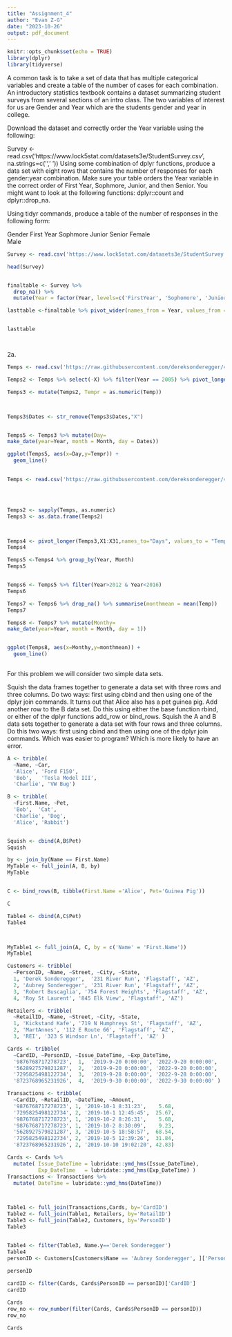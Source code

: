 ---
title: "Assignment_4"
author: "Evan Z-G"
date: "2023-10-26"
output: pdf_document
---

```{r setup, include=FALSE}
knitr::opts_chunk$set(echo = TRUE)
library(dplyr)
library(tidyverse)
```


A common task is to take a set of data that has multiple categorical variables and create a table of the number of cases for each combination. An introductory statistics textbook contains a dataset summarizing student surveys from several sections of an intro class. The two variables of interest for us are Gender and Year which are the students gender and year in college.

Download the dataset and correctly order the Year variable using the following:

Survey <- read.csv('https://www.lock5stat.com/datasets3e/StudentSurvey.csv', na.strings=c('',' ')) 
Using some combination of dplyr functions, produce a data set with eight rows that contains the number of responses for each gender:year combination. Make sure your table orders the Year variable in the correct order of First Year, Sophmore, Junior, and then Senior. You might want to look at the following functions: dplyr::count and dplyr::drop_na.

Using tidyr commands, produce a table of the number of responses in the following form:

Gender	First Year	Sophmore	Junior	Senior
Female				
Male				
```{r}
Survey <- read.csv('https://www.lock5stat.com/datasets3e/StudentSurvey.csv', na.strings=c('',' '))

head(Survey)


finaltable <- Survey %>% 
  drop_na() %>%
  mutate(Year = factor(Year, levels=c('FirstYear', 'Sophomore', 'Junior', 'Senior')) ) %>% count(Year, Sex, name = "Year_Sex")

lasttable <-finaltable %>% pivot_wider(names_from = Year, values_from = Year_Sex)


lasttable




```



2a.

```{r}

Temps <- read.csv('https://raw.githubusercontent.com/dereksonderegger/444/master/data-raw/FlagMaxTemp.csv', na.strings=c('',' '))

Temps2 <- Temps %>% select(-X) %>% filter(Year == 2005) %>% pivot_longer(!Year:Month, names_to = "Dates", values_to = "Temp")

Temps3 <- mutate(Temps2, Tempr = as.numeric(Temp)) 



Temps3$Dates <- str_remove(Temps3$Dates,"X")


Temps5 <- Temps3 %>% mutate(Day=
make_date(year=Year, month = Month, day = Dates))

ggplot(Temps5, aes(x=Day,y=Tempr)) +
  geom_line()
                 

```



```{r}
Temps <- read.csv('https://raw.githubusercontent.com/dereksonderegger/444/master/data-raw/FlagMaxTemp.csv', na.strings=c('',' '))




Temps2 <- sapply(Temps, as.numeric)
Temps3 <- as.data.frame(Temps2)



Temps4 <- pivot_longer(Temps3,X1:X31,names_to="Days", values_to = "Temp")
Temps4

Temps5 <-Temps4 %>% group_by(Year, Month)
Temps5


Temps6 <- Temps5 %>% filter(Year>2012 & Year<2016)
Temps6

Temps7 <- Temps6 %>% drop_na() %>% summarise(monthmean = mean(Temp))
Temps7

Temps8 <- Temps7 %>% mutate(Monthy=
make_date(year=Year, month = Month, day = 1))


ggplot(Temps8, aes(x=Monthy,y=monthmean)) +
  geom_line()
                 

```




For this problem we will consider two simple data sets.


Squish the data frames together to generate a data set with three rows and three columns. Do two ways: first using cbind and then using one of the dplyr join commands.
It turns out that Alice also has a pet guinea pig. Add another row to the B data set. Do this using either the base function rbind, or either of the dplyr functions add_row or bind_rows.
Squish the A and B data sets together to generate a data set with four rows and three columns. Do this two ways: first using cbind and then using one of the dplyr join commands. Which was easier to program? Which is more likely to have an error.


```{r}
A <- tribble(
  ~Name, ~Car,
  'Alice', 'Ford F150',
  'Bob',   'Tesla Model III',
  'Charlie', 'VW Bug')

B <- tribble(
  ~First.Name, ~Pet,
  'Bob',  'Cat',
  'Charlie', 'Dog',
  'Alice', 'Rabbit')


Squish <- cbind(A,B$Pet)
Squish

by <- join_by(Name == First.Name)
MyTable <- full_join(A, B, by)
MyTable


C <- bind_rows(B, tibble(First.Name ='Alice', Pet='Guinea Pig'))

C

Table4 <- cbind(A,C$Pet)
Table4



MyTable1 <- full_join(A, C, by = c('Name' = 'First.Name'))
MyTable1


```






```{r}

Customers <- tribble(
  ~PersonID, ~Name, ~Street, ~City, ~State,
  1, 'Derek Sonderegger',  '231 River Run', 'Flagstaff', 'AZ',
  2, 'Aubrey Sonderegger', '231 River Run', 'Flagstaff', 'AZ',
  3, 'Robert Buscaglia', '754 Forest Heights', 'Flagstaff', 'AZ',
  4, 'Roy St Laurent', '845 Elk View', 'Flagstaff', 'AZ')

Retailers <- tribble(
  ~RetailID, ~Name, ~Street, ~City, ~State,
  1, 'Kickstand Kafe', '719 N Humphreys St', 'Flagstaff', 'AZ',
  2, 'MartAnnes', '112 E Route 66', 'Flagstaff', 'AZ',
  3, 'REI', '323 S Windsor Ln', 'Flagstaff', 'AZ' )

Cards <- tribble(
  ~CardID, ~PersonID, ~Issue_DateTime, ~Exp_DateTime,
  '9876768717278723',  1,  '2019-9-20 0:00:00', '2022-9-20 0:00:00',
  '5628927579821287',  2,  '2019-9-20 0:00:00', '2022-9-20 0:00:00',
  '7295825498122734',  3,  '2019-9-28 0:00:00', '2022-9-28 0:00:00',
  '8723768965231926',  4,  '2019-9-30 0:00:00', '2022-9-30 0:00:00' ) 

Transactions <- tribble(
  ~CardID, ~RetailID, ~DateTime, ~Amount,
  '9876768717278723', 1, '2019-10-1 8:31:23',    5.68,
  '7295825498122734', 2, '2019-10-1 12:45:45',  25.67,
  '9876768717278723', 1, '2019-10-2 8:26:31',    5.68,
  '9876768717278723', 1, '2019-10-2 8:30:09',    9.23,
  '5628927579821287', 3, '2019-10-5 18:58:57',  68.54,
  '7295825498122734', 2, '2019-10-5 12:39:26',  31.84,
  '8723768965231926', 2, '2019-10-10 19:02:20', 42.83) 

Cards <- Cards %>% 
  mutate( Issue_DateTime = lubridate::ymd_hms(Issue_DateTime),
          Exp_DateTime   = lubridate::ymd_hms(Exp_DateTime) )
Transactions <- Transactions %>% 
  mutate( DateTime = lubridate::ymd_hms(DateTime))



Table1 <- full_join(Transactions,Cards, by='CardID')
Table2 <- full_join(Table1, Retailers, by='RetailID')
Table3 <- full_join(Table2, Customers, by='PersonID')
Table3


Table4 <- filter(Table3, Name.y=='Derek Sonderegger')
Table4
personID <- Customers[Customers$Name == 'Aubrey Sonderegger', ]['PersonID'][[1]]

personID
  
cardID <- filter(Cards, Cards$PersonID == personID)['CardID']
cardID

Cards
row_no <- row_number(filter(Cards, Cards$PersonID == personID))
row_no

Cards
```